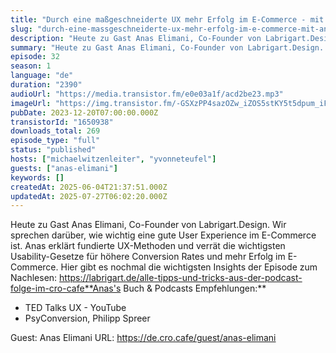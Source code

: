 ```yaml
---
title: "Durch eine maßgeschneiderte UX mehr Erfolg im E-Commerce - mit Anas Elimani "
slug: "durch-eine-massgeschneiderte-ux-mehr-erfolg-im-e-commerce-mit-anas-elimani"
description: "Heute zu Gast Anas Elimani, Co-Founder von Labrigart.Design. Wir sprechen darüber, wie wichtig eine gute User Experience im E-Commerce ist. Anas erklärt fundierte UX-Methoden und verrät die wichtigsten Usability-Gesetze für höhere Conversion Rates und mehr Erfolg im E-Commerce. Hier gibt es nochmal die wichtigsten Insights der Episode zum Nachlesen: https://labrigart.de/alle-tipps-und-tricks-aus-der-podcast-folge-im-cro-cafe**Anas's Buch & Podcasts Empfehlungen:**\n\n- TED Talks UX - YouTube\n- PsyConversion, Philipp Spreer\n\n Guest: Anas Elimani URL: https://de.cro.cafe/guest/anas-elimani"
summary: "Heute zu Gast Anas Elimani, Co-Founder von Labrigart.Design. Wir sprechen darüber, wie wichtig eine gute User Experience im E-Commerce ist. Anas erklärt fundierte UX-Methoden und verrät die wichtigsten Usability-Gesetze für höhere Conversion Rates und mehr Erfolg im E-Commerce. Hier gibt es nochmal die wichtigsten Insights der Episode zum Nachlesen: https://labrigart.de/alle-tipps-und-tricks-aus-der-podcast-folge-im-cro-cafeAnas's Buch & Podcasts Empfehlungen:TED Talks UX - YouTubePsyConversion, Philipp Spreer Guest: Anas Elimani URL: https://de.cro.cafe/guest/anas-elimani"
episode: 32
season: 1
language: "de"
duration: "2390"
audioUrl: "https://media.transistor.fm/e0e03a1f/acd2be23.mp3"
imageUrl: "https://img.transistor.fm/-GSXzPP4sazOZw_iZOS5stKY5t5dpum_iF4fzbOp8gY/rs:fill:0:0:1/w:3000/h:3000/q:60/aHR0cHM6Ly9pbWct/dXBsb2FkLXByb2R1/Y3Rpb24udHJhbnNp/c3Rvci5mbS84YWY0/MmRlMmFkNDIxNTdi/YWE5YzZlN2U2Y2Yx/Y2U2OC5wbmc.webp"
pubDate: 2023-12-20T07:00:00.000Z
transistorId: "1650938"
downloads_total: 269
episode_type: "full"
status: "published"
hosts: ["michaelwitzenleiter", "yvonneteufel"]
guests: ["anas-elimani"]
keywords: []
createdAt: 2025-06-04T21:37:51.000Z
updatedAt: 2025-07-27T06:02:20.000Z
---
```


Heute zu Gast Anas Elimani, Co-Founder von Labrigart.Design. Wir sprechen darüber, wie wichtig eine gute User Experience im E-Commerce ist. Anas erklärt fundierte UX-Methoden und verrät die wichtigsten Usability-Gesetze für höhere Conversion Rates und mehr Erfolg im E-Commerce. Hier gibt es nochmal die wichtigsten Insights der Episode zum Nachlesen: https://labrigart.de/alle-tipps-und-tricks-aus-der-podcast-folge-im-cro-cafe**Anas's Buch & Podcasts Empfehlungen:**

- TED Talks UX - YouTube
- PsyConversion, Philipp Spreer

 Guest: Anas Elimani URL: https://de.cro.cafe/guest/anas-elimani
